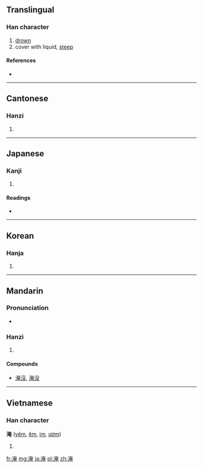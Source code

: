 ==Translingual==

===Han character===
{{Han char|rn=85|rad=水|as=08|sn=11|four=3411<sub>6</sub>|canj=水大中山 (EKLU)}}

# [[drown]]
# cover with liquid, [[steep]]

====References====
* {{Han ref|kx=0632.170|dkj=17696|dj=1038.020|hdz=31644.010|uh=6DF9|ud=28153|bh=B254|bd=45652}}

----

==Cantonese==

===Hanzi===
{{yue-hanzi|jyut=|y=yim1}}

# {{defn|lang=yue|sort=水08}}

----

==Japanese==

===Kanji===
{{ja-kanji|grade=|rs=水08}}

# {{defn|lang=ja|sort=水08}}

====Readings====
* {{ja-readings|on=[[えん]] (en), [[よう]] (yō)|kun=[[ひたす]] (hitasu), [[ひさしい]] (hisashii), [[とどまる]] (todomaru)}}

----

==Korean==

===Hanja===
{{ko-hanja|hangeul=[[엄]]|eumhun=|rv=eom|mr=ŏm|y=em}}

# {{defn|lang=ko|sort=水08}}

----

==Mandarin==

===Pronunciation===
* {{audio|Zh-yan.ogg|Audio}}

===Hanzi===
{{cmn-hanzi|pin=[[yān]] ([[yan1]])|wg=yen<sup>1</sup>}}

# {{defn|lang=cmn|sort=水08}}

====Compounds====
* [[淹沒]], [[淹没]]

----

==Vietnamese==

===Han character===
'''淹''' ([[yêm]], [[êm]], [[im]], [[ươm]])

# {{defn|lang=vi}}

[[fr:淹]]
[[mg:淹]]
[[ja:淹]]
[[pl:淹]]
[[zh:淹]]